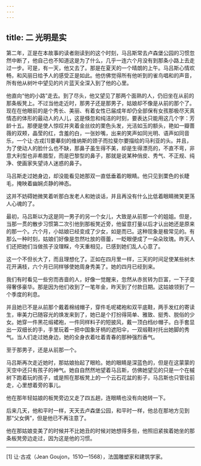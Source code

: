 ```yaml
---
---
---
```

title: 二 光明是实
---




第二年，正是在本故事的读者刚读到的这个时刻，马吕斯常去卢森堡公园的习惯忽然中断了，他自己也不知道这是为了什么，几乎一连六个月没有到那条小路上去走过一步。可是，有一天，他又去了。那是在夏天的一个晴朗的上午。马吕斯心情欢畅，和风丽日给予人的感受正是如此。他仿佛觉得所有他听到的雀鸟唱和的声音，所有他从树叶中望见的片片蓝天全深入到了他的心里。

他直向“他的小路”走去。到了尽头，他又望见了那两个面熟的人，仍旧坐在从前的那条板凳上。不过当他走近时，那男子还是那男子，姑娘却不像是从前的那个了。现在在他眼前的是个秀长、美丽、有着女性已届成年却仍全部保有女孩那极尽天真情态的体形的最动人的人儿，这是倏忽和纯洁的时刻，要表达只能用这几个字：芳龄十五。那便是使人惊叹并夹着金丝纹的栗色头发，光洁如玉的额头，艳如一瓣蔷薇的双颊，晶莹的红，含羞的白，一张妙嘴，出来的笑声如同光明、语声如同音乐，一个让·古戎[1]要摹刻的维纳斯的颈子而拉斐尔要描绘的马利亚的头。并且，为了使动人的脸什么也不缺，那鼻子虽生得不美，却是生得漂亮的，不直不弯，非意大利型也非希腊型，而是巴黎型的鼻子，那就是说某种俏皮、秀气、不正规、纯净、使画家失望诗人迷惑的鼻子。

马吕斯走过她身边，却没能看见她那双一直低垂着的眼睛。他只见到栗色的长睫毛，掩映着幽娴贞静的神态。

这并不妨碍她微笑着听那白发老人和她谈话，并且再没有什么比低着眼睛微笑更荡人心魂的了。

最初，马吕斯以为这是同一男子的另一个女儿，大致是从前那一个的姐姐。但是，当那一贯的散步习惯第二次引他到那板凳近旁，他留意打量以后才认出她还是原来的那一个。六个月，小姑娘已经变成了少女，如是而已。这种现象是极常见的。有那么一种时刻，姑娘们好像是忽然吐放的蓓蕾，一眨眼便成了一朵朵玫瑰。昨天人们还把她们当做孩子没理睬，今天重相见，已感到她们乱人心意了。

这一个不但长大了，而且理想化了。正如在四月里一样，三天的时间足使某些树木花开满枝，六个月已同样够使她周身秀美了。她的四月已经到来。

我们有时看见一些穷而吝啬的人，好像一觉醒来，忽然从赤贫转为巨富，一下子变得奢侈豪华。那是因为他们收到了一笔年金，昨天到了付款日期。这姑娘领到了一个季度的利息。

并且她已不是从前那个戴着棉绒帽子，穿件毛呢裙袍和双平底鞋，两手发红的寄读生，审美力已随容光的焕发来到了，她已是个打扮得简单、雅致、挺秀、脱俗的少女。她穿一件黑花缎裙袍，一件同样料子的短披风，戴一顶白绉纱帽子。白手套显出一双细长的手，手里玩着一把中国象牙柄的遮阳伞，一双缎鞋衬托出她脚的秀气。当人们走过她身边，她的全身衣着吐着青春的那种强烈香气。

至于那男子，还是从前那一个。

马吕斯再次走近她时，那姑娘抬起了眼睑。她的眼睛是深蓝色的，但是在这蒙蒙的天空中还只有孩子的神气。她自自然然地望着马吕斯，仿佛她望见的只是一个在槭树下跑着玩的孩子，或是照在那板凳上的一个云石花盆的影子，马吕斯也只管往前走，心里想着旁的事儿。

他在那年轻姑娘的板凳旁边又走了四五趟，连眼睛也没有向她转一下。

后来几天，他和平时一样，天天去卢森堡公园，和平时一样，他总在那地方见到那“父女俩”，但是他已不再注意了。

他在那姑娘变美了的时候并不比她丑的时候对她想得多些，他照旧紧挨着她坐的那条板凳旁边走过，因为这是他的习惯。



* * *



[1] 让·古戎（Jean Goujon，1510—1568），法国雕塑家和建筑学家。